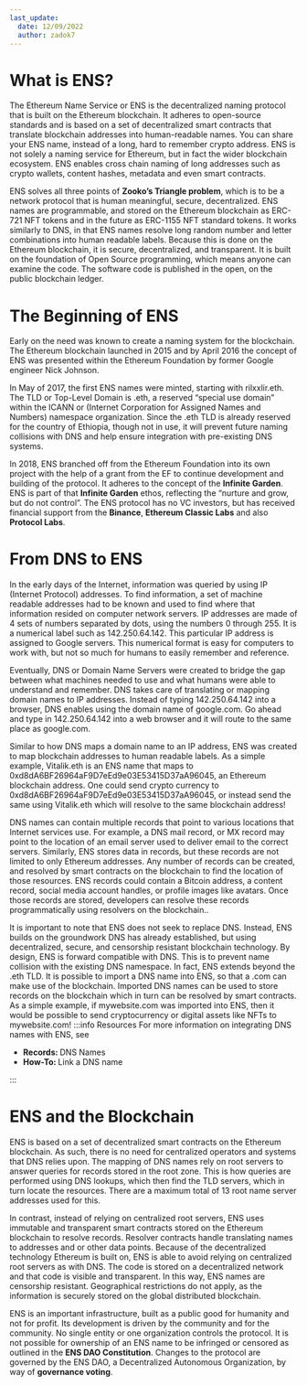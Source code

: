 ```yaml
---
last_update:
  date: 12/09/2022
  author: zadok7
---
```



# What is ENS?
The Ethereum Name Service or ENS is the decentralized naming protocol that is built on the Ethereum blockchain. It adheres to open-source standards and is based on a set of decentralized smart contracts that translate blockchain addresses into human-readable names. You can share your ENS name, instead of a long, hard to remember crypto address. ENS is not solely a naming service for Ethereum, but in fact the wider blockchain ecosystem. ENS enables cross chain naming of long addresses such as crypto wallets, content hashes, metadata and even smart contracts.

ENS solves all three points of <Link to="https://en.wikipedia.org/wiki/Zooko%27s_triangle"><b>Zooko’s Triangle problem</b></Link>, which is to be a network protocol that is human meaningful, secure, decentralized. ENS names are programmable, and stored on the Ethereum blockchain as ERC-721 NFT tokens and in the future as ERC-1155 NFT standard tokens. It works similarly to DNS, in that ENS names resolve long random number and letter combinations into human readable labels. Because this is done on the Ethereum blockchain, it is secure, decentralized, and transparent. It is built on the foundation of Open Source programming, which means anyone can examine the code. The software code is published in the open, on the public blockchain ledger.

# The Beginning of ENS
Early on the need was known to create a naming system for the blockchain. The Ethereum blockchain launched in 2015 and by April 2016 the concept of ENS was presented within the Ethereum Foundation by former Google engineer Nick Johnson.

In May of 2017, the first ENS names were minted, starting with rilxxlir.eth. The TLD or Top-Level Domain is .eth, a reserved “special use domain” within the ICANN or (Internet Corporation for Assigned Names and Numbers) namespace organization. Since the .eth TLD is already reserved for the country of Ethiopia, though not in use, it will prevent future naming collisions with DNS and help ensure integration with pre-existing DNS systems.

In 2018, ENS branched off from the Ethereum Foundation into its own project with the help of a grant from the EF to continue development and building of the protocol. It adheres to the concept of the <Link to="https://ethereum.foundation/infinitegarden"><b>Infinite Garden</b></Link>. ENS is part of that <Link to="https://ethereum.foundation/infinitegarden"><b>Infinite Garden</b></Link> ethos, reflecting the “nurture and grow, but do not control”. The ENS protocol has no VC investors, but has received financial support from the <Link to="https://www.binance.com"><b>Binance</b></Link>, <Link to="https://ethereumclassic.org/"><b>Ethereum Classic Labs</b></Link> and also <Link to="https://protocol.ai/"><b>Protocol Labs</b></Link>.

# From DNS to ENS
In the early days of the Internet, information was queried by using IP (Internet Protocol) addresses. To find information, a set of machine readable addresses had to be known and used to find where that information resided on computer network servers. IP addresses are made of 4 sets of numbers separated by dots, using the numbers 0 through 255. It is a numerical label such as 142.250.64.142.  This particular  IP address is assigned to Google servers. This numerical format is easy for computers to work with, but not so much for humans to easily remember and reference. 

Eventually, DNS or Domain Name Servers were created to bridge the gap between what machines needed to use and what humans were able to understand and remember. DNS takes care of translating or mapping domain names to IP addresses. Instead of typing 142.250.64.142 into a browser, DNS enables using the domain name of google.com. Go ahead and type in 142.250.64.142 into a web browser and it will route to the same place as google.com.

Similar to how DNS maps a domain name to an IP address, ENS was created to map blockchain addresses to human readable labels. As a simple example, Vitalik.eth is an ENS name that maps to 0xd8dA6BF26964aF9D7eEd9e03E53415D37aA96045, an Ethereum blockchain address. One could send crypto currency to 0xd8dA6BF26964aF9D7eEd9e03E53415D37aA96045, or instead send the same using Vitalik.eth which will resolve to the same blockchain address!

DNS names can contain multiple records that point to various locations that Internet services use. For example, a DNS mail record, or MX record may point to the location of an email server used to deliver email to the correct servers. Similarly, ENS stores data in records, but these records are not limited to only Ethereum addresses. Any number of records can be created, and resolved by smart contracts on the blockchain to find the location of those resources. ENS records could contain a Bitcoin address, a content record, social media account handles, or profile images like avatars. Once those records are stored, developers can resolve these records programmatically using resolvers on the blockchain..

It is important to note that ENS does not seek to replace DNS. Instead, ENS builds on the groundwork DNS has already established, but using decentralized, secure, and censorship resistant blockchain technology. By design, ENS is forward compatible with DNS. This is to prevent name collision with the existing DNS namespace. In fact, ENS extends beyond the .eth TLD. It is possible to import a DNS name into ENS, so that a .com can make use of the blockchain. Imported DNS names can be used to store records on the blockchain which in turn can be resolved by smart contracts. As a simple example, if mywebsite.com was imported into ENS, then it would be possible to send cryptocurrency or digital assets like NFTs to mywebsite.com!
:::info Resources
For more information on integrating DNS names with ENS, see
 - <Link to="/docs/core/records/dns"><b>Records: </b>DNS Names</Link>
 - <Link to="/docs/howto/link-dns-name"><b>How-To: </b>Link a DNS name</Link>
:::

# ENS and the Blockchain
ENS is based on a set of decentralized smart contracts on the Ethereum blockchain. As such, there is no need for centralized operators and systems that DNS relies upon. The mapping of DNS names rely on root servers to answer queries for records stored in the root zone. This is how queries are performed using DNS lookups, which then find the TLD servers, which in turn locate the resources. There are a maximum total of 13 root name server addresses used for this.

In contrast, instead of relying on centralized root servers, ENS uses immutable and transparent smart contracts stored on the Ethereum blockchain to resolve records. Resolver contracts handle translating names to addresses and or other data points. Because of the decentralized technology Ethereum is built on, ENS is able to avoid relying on centralized root servers as with DNS. The code is stored on a decentralized network and that code is visible and transparent. In this way, ENS names are censorship resistant. Geographical restrictions do not apply, as the information is securely stored on the global distributed blockchain.

ENS is an important infrastructure, built as a public good for humanity and not for profit. Its development is driven by the community and for the community. No single entity or one organization controls the protocol. It is not possible for ownership of an ENS name to be infringed or censored as outlined in the <Link to="https://docs.ens.domains/v/governance/ens-dao-constitution"><b>ENS DAO Constitution</b></Link>. Changes to the protocol are governed by the ENS DAO, a Decentralized Autonomous Organization, by way of <Link to="https://docs.ens.domains/v/governance/process"><b>governance voting</b></Link>. 
